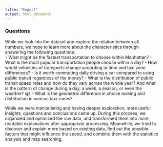 ```yaml
---
title: "Report"
output: html_document
---
```

### Questions  
While we look into the dataset and explore the relation between all numbers, we hope to learn more about the characteristics through answering the following questions:  
- What might be the fastest transportation to choose within Manhattan?
- What is the most popular transportation people choose within a day?
- How would velocities of transports change according to time and taxi zone differences?
- Is it worth commuting daily driving a car compared to using public transit regardless of the money?
- What is the distribution of public transit speed rates and how do they vary across the whole year? And what is the pattern of change during a day, a week, a season, or even the weather? sjz
- What is the geometric difference in choice making and distribution in various taxi zones?
 
While we were manipulating and having deeper exploration, more useful insights, questions and conclusions came up. During this process, we organized and optimized the raw data, and transformed them into more readable explanations after appropriate processing. Meanwhile, we tried to discover and explain more based on existing data, find out the possible factors that might influence the speed, and combine them with the statistics analysis and map searching. 
